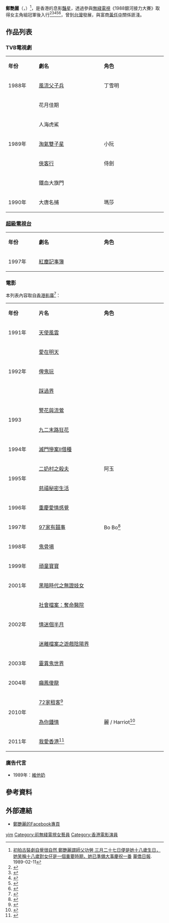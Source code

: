 {{藝人
|姓名 = 鄭艷麗
|類型 = 女演員
|圖片 =
|圖片簡介 =
|羅馬拼音 = Cheng Yim Lai
|英文名 = Constance Cheng 
|綽號 = 
|國籍 = {{CNHK}}
|出生日期 = {{birth_date_and _age|1971|3|27}}
|出生地點 = 越南<ref>[https://news.mingpao.com/pns/%E5%A8%9B%E6%A8%82/article/20200630/s00016/1593454524022/%E6%81%AF%E5%BD%B1%E8%89%B7%E6%98%9F%E9%84%AD%E8%89%B7%E9%BA%97%E6%82%A3%E5%8E%AD%E9%A3%9F%E7%97%87-%E5%85%A5icu%E6%90%B6%E6%95%91-%E8%84%AB%E9%9A%AA%E5%A0%B1%E5%B9%B3%E5%AE%89 息影艷星鄭艷麗患厭食症 入ICU搶救 脫險報平安] {{Wayback|url=https://news.mingpao.com/pns/%E5%A8%9B%E6%A8%82/article/20200630/s00016/1593454524022/%E6%81%AF%E5%BD%B1%E8%89%B7%E6%98%9F%E9%84%AD%E8%89%B7%E9%BA%97%E6%82%A3%E5%8E%AD%E9%A3%9F%E7%97%87-%E5%85%A5icu%E6%90%B6%E6%95%91-%E8%84%AB%E9%9A%AA%E5%A0%B1%E5%B9%B3%E5%AE%89 |date=20200702202002 }} [[明報|明報]]. 2020-06-30</ref>
|籍貫= 
|職業 = 前[[演員|演員]]
|活躍年代 = 1991年 - 2000年
|經紀公司 =
|網站 =
|IMDb = 1286895
|獎項 = 《1988 銀河接力大賽》女主角組冠軍<ref>{{Cite web |url=https://programme.mytvsuper.com/tc/125942/1988-%E9%8A%80%E6%B2%B3%E6%8E%A5%E5%8A%9B%E5%A4%A7%E8%B3%BD |title=1988 銀河接力大賽 MYTV SUPER |accessdate=2020-05-13 |archive-date=2020-04-12 |archive-url=https://web.archive.org/web/20200412195820/https://programme.mytvsuper.com/tc/125942/1988-%E9%8A%80%E6%B2%B3%E6%8E%A5%E5%8A%9B%E5%A4%A7%E8%B3%BD |dead-url=no }}</ref>
}}

'''鄭艷麗'''（{{lang-en|'''Constance Cheng Yim Lai'''}}，{{bd|1971年|3月27日}}）<ref>[https://mmis.hkpl.gov.hk/coverpage/-/coverpage/view?_coverpage_WAR_mmisportalportlet_hsf=%E9%84%AD%E8%89%B7%E9%BA%97&_coverpage_WAR_mmisportalportlet_actual_q=%28%20verbatim_dc.collection%3A%28%22Old%5C%20HK%5C%20Newspapers%22%29%20%29%20AND+%28%20%28%20allTermsMandatory%3A%28true%29%20OR+all_dc.title%3A%28%E9%84%AD%E8%89%B7%E9%BA%97%29%20OR+all_dc.creator%3A%28%E9%84%AD%E8%89%B7%E9%BA%97%29%20OR+all_dc.contributor%3A%28%E9%84%AD%E8%89%B7%E9%BA%97%29%20OR+all_dc.subject%3A%28%E9%84%AD%E8%89%B7%E9%BA%97%29%20OR+fulltext%3A%28%E9%84%AD%E8%89%B7%E9%BA%97%29%20OR+all_dc.description%3A%28%E9%84%AD%E8%89%B7%E9%BA%97%29%20%29%20%29&_coverpage_WAR_mmisportalportlet_sort_field=score&p_r_p_-1078056564_c=QF757YsWv59H%2FuxqfBwEJIZcQnLwab7V&_coverpage_WAR_mmisportalportlet_o=2&_coverpage_WAR_mmisportalportlet_sort_order=desc 初拍古裝劇自覺很自然 鄭艷麗謂師父功勞 三月二十七日便是她十八歲生日，她笑稱十八歲對女仔是一個重要時期，她已準備大事慶祝一番] [[華僑日報|華僑日報]]. 1989-02-11</ref>，是香港的息影[[豔星|豔星]]，透過參與[[無綫電視|無綫電視]]《1988銀河接力大賽》取得女主角組冠軍後入行<ref>{{cite news |url=http://hk.apple.nextmedia.com/entertainment/art/20140122/18600718 |url=http://thehousenews.com/society/%E6%AF%94%E6%A2%9D%E8%B7%AF%E8%A1%8C%E4%B8%8B-%E5%94%94%E5%A5%BD%E6%90%9E%E9%84%AD%E8%89%B7%E9%BA%97%E5%BE%97%E5%94%94%E5%BE%97%E5%95%8A/ |title=比條路行下，唔好搞鄭艷麗得唔得啊？ |author=[[陳政善|陳政善]] |publisher=[[主場新聞|主場新聞]] |date=2014-01-22 |language=zh-hant |deadurl=yes |archiveurl=https://web.archive.org/web/20140215171612/http://thehousenews.com/society/%E6%AF%94%E6%A2%9D%E8%B7%AF%E8%A1%8C%E4%B8%8B-%E5%94%94%E5%A5%BD%E6%90%9E%E9%84%AD%E8%89%B7%E9%BA%97%E5%BE%97%E5%94%94%E5%BE%97%E5%95%8A/ |archivedate=2014-02-15 }}</ref><ref>{{cite news |url=http://hk.apple.nextmedia.com/entertainment/art/20140124/18603207 |title=馮仁昭四圍超：邵音音讚鄭艷麗　清寒不求人 |author=[[馮仁昭|馮仁昭]] |publisher=《[[蘋果日報_(香港)|香港蘋果日報]]》 |date=2014-01-22 |language=zh-hant |accessdate=2014-01-24 |archive-date=2014-01-26 |archive-url=https://web.archive.org/web/20140126065055/http://hk.apple.nextmedia.com/entertainment/art/20140124/18603207 |dead-url=no }}</ref><ref>{{cite web |url=http://news.discuss.com.hk/viewthread.php?tid=22886874 |title=(本港新聞評論) 【壹週刊】時薪＄32　脫星鄭艷麗麥記賣包 |date=2014-01-23 |language=zh-hant |accessdate=2014-01-23 |archive-date=2014-01-23 |archive-url=https://web.archive.org/web/20140123220905/http://news.discuss.com.hk/viewthread.php?tid=22886874 |dead-url=no }}</ref><ref>{{cite news |url=http://news.qoos.com/%E8%AB%8B%E5%B0%8A%E9%87%8D%E9%84%AD%E8%89%B7%E9%BA%97%E7%9A%84%E6%B1%BA%E5%AE%9A-1614947.html |title=請尊重鄭艷麗的決定 |author=娛翁 |publisher=[[澳門日報|澳門日報]] |date=2014-01-23 |language=zh-hant |accessdate=2014-01-24 |archive-date=2014-02-02 |archive-url=https://web.archive.org/web/20140202092450/http://news.qoos.com/%E8%AB%8B%E5%B0%8A%E9%87%8D%E9%84%AD%E8%89%B7%E9%BA%97%E7%9A%84%E6%B1%BA%E5%AE%9A-1614947.html |dead-url=no }}</ref><ref>{{cite news |url=https://www.facebook.com/Soc.of.TruthLight/posts/657788887593927 |publisher=[[明光社|明光社]] |title=任何曾風光一時的人物，今日選擇洗盡鉛華，過尋常百家姓的生活，是應該獲得尊重，讓他尋回自己的一片天的。... |language=zh-hant |accessdate=2014-01-27 |archive-date=2019-06-14 |archive-url=https://web.archive.org/web/20190614054712/https://www.facebook.com/Soc.of.TruthLight/posts/657788887593927 |dead-url=no }}</ref>，曾到[[台灣|台灣]]發展，與富商[[黃任中|黃任中]]關係匪淺。

==作品列表==
===TVB電視劇===
{|class="wikitable" width="55%"
|- style="background:cornflowerblue; color:white" align=center
|style="width:10%"|'''年份'''||style="width:23%"|'''劇名'''||style="width:22%"|'''角色'''
|-
|1988年||[[風流父子兵|風流父子兵]]||丁雪明
|-	
|rowspan=5|1989年||花月佳期||
|-
|人海虎鯊||
|-	
|[[淘氣雙子星|淘氣雙子星]]||小阮
|-
|[[俠客行_(無綫電視劇)|俠客行]]||侍劍
|-
|鐵血大旗門||	
|-
|1990年||大唐名捕||瑪莎
|}
===[[超級電視台|超級電視台]]===
{|class="wikitable" width="55%"
|- style="background:cornflowerblue; color:white" align=center
|style="width:10%"|'''年份'''||style="width:23%"|'''劇名'''||style="width:22%"|'''角色'''
|-
|1997年||[[紅塵記事簿|紅塵記事簿]]||
|}
===電影===
本列表內容取自[[香港影庫|香港影庫]]<ref name=hkmdb>{{cite web |url=http://hkmdb.com/db/people/view.mhtml?id=9414&display_set=big5 |title=鄭艷麗 |publisher=[[香港影庫|香港影庫]] |accessdate=2014-01-22 |language=zh-hant |archive-date=2014-02-02 |archive-url=https://web.archive.org/web/20140202133306/http://hkmdb.com/db/people/view.mhtml?id=9414&display_set=big5 |dead-url=no }}</ref>：
{|class="wikitable" width="55%"
|- style="background:cornflowerblue; color:white" align=center
|style="width:10%"|'''年份'''||style="width:23%"|'''片名'''||style="width:22%"|'''角色'''
|-
|1991年||[[天使風雲|天使風雲]]||
|-
|rowspan=3|1992年||[[愛在明天|愛在明天]]||
|-
|[[俾鬼玩|俾鬼玩]]||
|-
|[[踩過界|踩過界]]||
|-
|rowspan=2|1993||[[警花與流鶯|警花與流鶯]]||
|-
|[[九二末路狂花|九二末路狂花]]||
|-
|1994年||[[滅門慘案II借種|滅門慘案II借種]]||
|-
|rowspan=2|1995年||[[二奶村之殺夫|二奶村之殺夫]]||阿玉
|-
|[[慈禧秘密生活|慈禧秘密生活]]||
|-
|1996年||[[重慶愛情感覺|重慶愛情感覺]]||
|-
|1997年||[[97家有囍事|97家有囍事]]||Bo Bo<ref name=hkmdb_8241>{{cite web |url=http://hkmdb.com/db/movies/view.mhtml?id=8241&display_set=eng |title=All's Well, End's Well '97 (1997) |publisher=[[香港影庫|香港影庫]] |language=zh-hant |accessdate=2014-01-23 |archive-date=2014-02-02 |archive-url=https://web.archive.org/web/20140202133314/http://hkmdb.com/db/movies/view.mhtml?id=8241&display_set=eng |dead-url=no }}</ref>
|-
|1998年||[[鬼骨場|鬼骨場]]||
|-
|1999年||[[頑童寶寶|頑童寶寶]]||
|-
|2001年||[[黑暗時代之無證妓女|黑暗時代之無證妓女]]||
|-
|rowspan=3|2002年||[[社會檔案：奪命醫院|社會檔案：奪命醫院]]||
|-
|[[情迷個半月|情迷個半月]]||
|-
|[[迷離檔案之遊戲陰陽界|迷離檔案之遊戲陰陽界]]||
|-
|2003年||[[靈異鬼世界|靈異鬼世界]]||
|-
|2004年||[[癲鳳傻龍|癲鳳傻龍]]||
|-
|rowspan=2|2010年||[[72家租客|72家租客]]<ref name=hkmdb_14067>{{cite web |url=http://hkmdb.com/db/movies/view.mhtml?id=14067&display_set=eng |title=72 Tenants of Prosperity |publisher=[[香港影庫|香港影庫]] |language=zh-hant |accessdate=2014-01-23 |archive-date=2014-02-02 |archive-url=https://web.archive.org/web/20140202133311/http://hkmdb.com/db/movies/view.mhtml?id=14067&display_set=eng |dead-url=no }}</ref>||
|-
|[[為你鍾情_(2010年電影)|為你鍾情]]||麗 / Harriot<ref name=hkmdb_14322>{{cite web |url=http://hkmdb.com/db/movies/view.mhtml?id=14322&display_set=big5 |title=Frozen |publisher=[[香港影庫|香港影庫]] |language=zh-hant |accessdate=2014-01-23 |archive-date=2014-02-02 |archive-url=https://web.archive.org/web/20140202133308/http://hkmdb.com/db/movies/view.mhtml?id=14322&display_set=big5 |dead-url=no }}</ref>
|-
|2011年||[[我愛香港|我愛香港]]<ref name=hkmdb_14604>{{cite web |url=http://hkmdb.com/db/movies/view.mhtml?id=14604&display_set=big5 |title=I Love Hong Kong |publisher=[[香港影庫|香港影庫]] |language=zh-hant |accessdate=2014-01-23 |archive-date=2014-02-02 |archive-url=https://web.archive.org/web/20140202133317/http://hkmdb.com/db/movies/view.mhtml?id=14604&display_set=big5 |dead-url=no }}</ref>||
|}
===廣告代言===
*1989年：[https://www.youtube.com/watch?v=kYlvJywb1fc 維他奶] {{Wayback|url=https://www.youtube.com/watch?v=kYlvJywb1fc |date=20190614054718 }}

==參考資料==
{{reflist|2}}
==外部連結==
*[https://zh-hk.facebook.com/pages/category/Public-Figure/%E9%84%AD%E8%89%B7%E9%BA%97-Constance-1259352587539559 鄭艷麗的Facebook專頁]
{{DEFAULTSORT:cheng}}
[[Category:鄭姓|yim]]
[[Category:前無綫電視女藝員|Category:前無綫電視女藝員]]
[[Category:香港電影演員|Category:香港電影演員]]